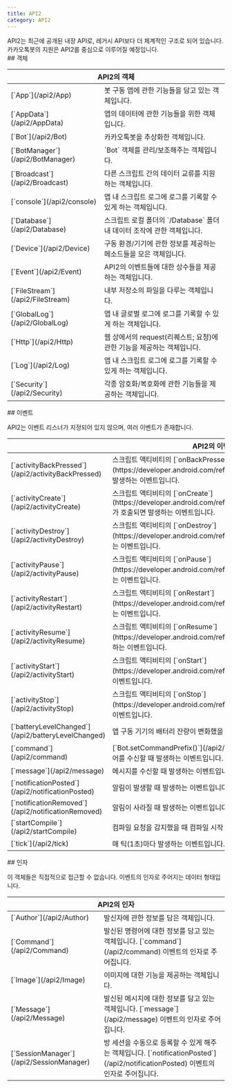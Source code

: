```yaml
---
title: API2
category: API2
---
```


<Section>
  API2는 최근에 공개된 내장 API로, 레거시 API보다 더 체계적인 구조로 되어 있습니다. 카카오톡봇의 지원은 API2를 중심으로 이루어질 예정입니다.
</Section>
<Section>
  ## 객체

  <Table>
    <Thead>
      <Tr>
        <Th colSpan="2">API2의 객체</Th>
      </Tr>
    </Thead>
    <Tbody>
      <Tr>
        <Td><span>[`App`](/api2/App)</span></Td>
        <Td>
          봇 구동 앱에 관한 기능들을 담고 있는 객체입니다.
        </Td>
      </Tr>
      <Tr>
        <Td><span>[`AppData`](/api2/AppData)</span></Td>
        <Td>
          앱의 데이터에 관한 기능들을 위한 객체입니다.
        </Td>
      </Tr>
      <Tr>
        <Td><span>[`Bot`](/api2/Bot)</span></Td>
        <Td>
          카카오톡봇을 추상화한 객체입니다.
        </Td>
      </Tr>
      <Tr>
        <Td><span>[`BotManager`](/api2/BotManager)</span></Td>
        <Td>
          `Bot` 객체를 관리/보조해주는 객체입니다.
        </Td>
      </Tr>
      <Tr>
        <Td><span>[`Broadcast`](/api2/Broadcast)</span></Td>
        <Td>
          다른 스크립트 간의 데이터 교류를 지원하는 객체입니다.
        </Td>
      </Tr>
      <Tr>
        <Td><span><Feature status={["api2/Object/console", "console"]}>[`console`](/api2/console)</Feature></span></Td>
        <Td>
          앱 내 스크립트 로그에 로그를 기록할 수 있게 하는 객체입니다.
        </Td>
      </Tr>
      <Tr>
        <Td><span>[`Database`](/api2/Database)</span></Td>
        <Td>
          스크립트 로컬 폴더의 `/Database` 폴더 내 데이터 조작에 관한 객체입니다.
        </Td>
      </Tr>
      <Tr>
        <Td><span>[`Device`](/api2/Device)</span></Td>
        <Td>
          구동 환경/기기에 관한 정보를 제공하는 메소드들을 모은 객체입니다.
        </Td>
      </Tr>
      <Tr>
        <Td><span>[`Event`](/api2/Event)</span></Td>
        <Td>
          API2의 이벤트들에 대한 상수들을 제공하는 객체입니다.
        </Td>
      </Tr>
      <Tr>
        <Td><span>[`FileStream`](/api2/FileStream)</span></Td>
        <Td>
          내부 저장소의 파일을 다루는 객체입니다.
        </Td>
      </Tr>
      <Tr>
        <Td><span>[`GlobalLog`](/api2/GlobalLog)</span></Td>
        <Td>
          앱 내 글로벌 로그에 로그를 기록할 수 있게 하는 객체입니다.
        </Td>
      </Tr>
      <Tr>
        <Td><span>[`Http`](/api2/Http)</span></Td>
        <Td>
          웹 상에서의 request(리퀘스트; 요청)에 관한 기능을 제공하는 객체입니다.
        </Td>
      </Tr>
      <Tr>
        <Td><span>[`Log`](/api2/Log)</span></Td>
        <Td>
          앱 내 스크립트 로그에 로그를 기록할 수 있게 하는 객체입니다.
        </Td>
      </Tr>
      <Tr>
        <Td><span>[`Security`](/api2/Security)</span></Td>
        <Td>
          각종 암호화/복호화에 관한 기능들을 제공하는 객체입니다.
        </Td>
      </Tr>
    </Tbody>
  </Table>
</Section>
<Section>
  ## 이벤트

  API2는 이벤트 리스너가 지정되어 있지 않으며, 여러 이벤트가 존재합니다.

  <Table>
    <Thead>
      <Tr>
        <Th colSpan="2">API2의 이벤트</Th>
      </Tr>
    </Thead>
    <Tbody>
      <Tr>
        <Td><span>[`activityBackPressed`](/api2/activityBackPressed)</span></Td>
        <Td>
          스크립트 액티비티의 [`onBackPressed`](https://developer.android.com/reference/android/app/Activity#onBackPressed())가
          호출되면 발생하는 이벤트입니다.
        </Td>
      </Tr>
      <Tr>
        <Td><span>[`activityCreate`](/api2/activityCreate)</span></Td>
        <Td>
          스크립트 액티비티의
          [`onCreate`](https://developer.android.com/reference/android/app/Activity#onCreate(android.os.Bundle))가 호출되면
          발생하는 이벤트입니다.
        </Td>
      </Tr>
      <Tr>
        <Td><span>[`activityDestroy`](/api2/activityDestroy)</span></Td>
        <Td>
          스크립트 액티비티의 [`onDestroy`](https://developer.android.com/reference/android/app/Activity#onDestroy())가 호출되면 발생하는
          이벤트입니다.
        </Td>
      </Tr>
      <Tr>
        <Td><span>[`activityPause`](/api2/activityPause)</span></Td>
        <Td>
          스크립트 액티비티의 [`onPause`](https://developer.android.com/reference/android/app/Activity#onPause())가 호출되면 발생하는
          이벤트입니다.
        </Td>
      </Tr>
      <Tr>
        <Td><span>[`activityRestart`](/api2/activityRestart)</span></Td>
        <Td>
          스크립트 액티비티의 [`onRestart`](https://developer.android.com/reference/android/app/Activity#onRestart())가 호출되면 발생하는
          이벤트입니다.
        </Td>
      </Tr>
      <Tr>
        <Td><span>[`activityResume`](/api2/activityResume)</span></Td>
        <Td>
          스크립트 액티비티의 [`onResume`](https://developer.android.com/reference/android/app/Activity#onResume())가 호출되면 발생하는
          이벤트입니다.
        </Td>
      </Tr>
      <Tr>
        <Td><span>[`activityStart`](/api2/activityStart)</span></Td>
        <Td>
          스크립트 액티비티의 [`onStart`](https://developer.android.com/reference/android/app/Activity#onStart())가 호출되면 발생하는
          이벤트입니다.
        </Td>
      </Tr>
      <Tr>
        <Td><span>[`activityStop`](/api2/activityStop)</span></Td>
        <Td>
          스크립트 액티비티의 [`onStop`](https://developer.android.com/reference/android/app/Activity#onStop())가 호출되면 발생하는
          이벤트입니다.
        </Td>
      </Tr>
      <Tr>
        <Td><span>[`batteryLevelChanged`](/api2/batteryLevelChanged)</span></Td>
        <Td>
          앱 구동 기기의 배터리 잔량이 변화했을 때 발생하는 이벤트입니다.
        </Td>
      </Tr>
      <Tr>
        <Td><span>[`command`](/api2/command)</span></Td>
        <Td>
          [`Bot.setCommandPrefix()`](/api2/Bot/setCommandPrefix)에 의해 정해진 접두어로 시작하는 명령어를 수신할 때 발생하는 이벤트입니다.
        </Td>
      </Tr>
      <Tr>
        <Td><span>[`message`](/api2/message)</span></Td>
        <Td>
          메시지를 수신할 때 발생하는 이벤트입니다.
        </Td>
      </Tr>
      <Tr>
        <Td><span>[`notificationPosted`](/api2/notificationPosted)</span></Td>
        <Td>
          알림이 발생할 때 발생하는 이벤트입니다.
        </Td>
      </Tr>
      <Tr>
        <Td><span>[`notificationRemoved`](/api2/notificationRemoved)</span></Td>
        <Td>
          알림이 사라질 때 발생하는 이벤트입니다.
        </Td>
      </Tr>
      <Tr>
        <Td><span>[`startCompile`](/api2/startCompile)</span></Td>
        <Td>
          컴파일 요청을 감지했을 때 컴파일 시작 전에 발생하는 이벤트입니다.
        </Td>
      </Tr>
      <Tr>
        <Td><span>[`tick`](/api2/tick)</span></Td>
        <Td>
          매 틱(1초)마다 발생하는 이벤트입니다.
        </Td>
      </Tr>
    </Tbody>
  </Table>
</Section>
<Section>
  ## 인자

  이 객체들은 직접적으로 접근할 수 없습니다. 이벤트의 인자로 주어지는 데이터 형태입니다.

  <Table>
    <Thead>
      <Tr>
        <Th colSpan="2">API2의 인자</Th>
      </Tr>
    </Thead>
    <Tbody>
      <Tr>
        <Td><span>[`Author`](/api2/Author)</span></Td>
        <Td>
          발신자에 관한 정보를 담은 객체입니다.
        </Td>
      </Tr>
      <Tr>
        <Td><span>[`Command`](/api2/Command)</span></Td>
        <Td>
          발신된 명령어에 대한 정보를 담고 있는 객체입니다. [`command`](/api2/command) 이벤트의 인자로 주어집니다.
        </Td>
      </Tr>
      <Tr>
        <Td><span>[`Image`](/api2/Image)</span></Td>
        <Td>
          이미지에 대한 기능을 제공하는 객체입니다.
        </Td>
      </Tr>
      <Tr>
        <Td><span>[`Message`](/api2/Message)</span></Td>
        <Td>
          발신된 메시지에 대한 정보를 담고 있는 객체입니다. [`message`](/api2/message) 이벤트의 인자로 주어집니다.
        </Td>
      </Tr>
      <Tr>
        <Td><span>[`SessionManager`](/api2/SessionManager)</span></Td>
        <Td>
          방 세션을 수동으로 등록할 수 있게 해주는 객체입니다. [`notificationPosted`](/api2/notificationPosted) 이벤트의 인자로 주어집니다.
        </Td>
      </Tr>
    </Tbody>
  </Table>
</Section>

